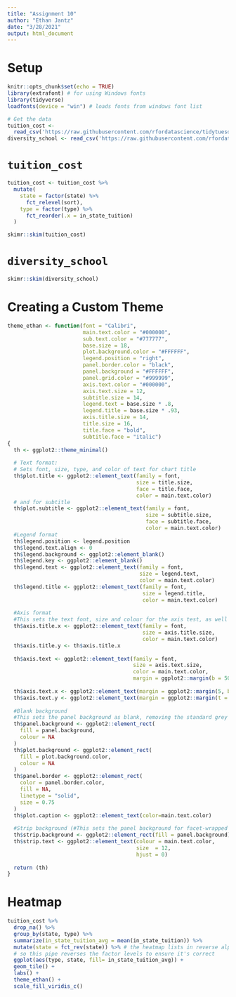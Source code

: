 ```yaml
---
title: "Assignment 10"
author: "Ethan Jantz"
date: "3/28/2021"
output: html_document
---
```


# Setup

```r
knitr::opts_chunk$set(echo = TRUE)
library(extrafont) # for using Windows fonts
library(tidyverse)
loadfonts(device = "win") # loads fonts from windows font list

# Get the data
tuition_cost <- 
  read_csv('https://raw.githubusercontent.com/rfordatascience/tidytuesday/master/data/2020/2020-03-10/tuition_cost.csv')
diversity_school <- read_csv('https://raw.githubusercontent.com/rfordatascience/tidytuesday/master/data/2020/2020-03-10/diversity_school.csv')
```

# `tuition_cost` 

```r
tuition_cost <- tuition_cost %>%
  mutate(
    state = factor(state) %>%
      fct_relevel(sort),
    type = factor(type) %>%
      fct_reorder(.x = in_state_tuition)
  )

skimr::skim(tuition_cost)
```

# `diversity_school` 

```r
skimr::skim(diversity_school)
```

# Creating a Custom Theme

```r
theme_ethan <- function(font = "Calibri",
                        main.text.color = "#000000",
                        sub.text.color = "#777777",
                        base.size = 18,
                        plot.background.color = "#FFFFFF",
                        legend.position = "right",
                        panel.border.color = "black",
                        panel.background = "#FFFFFF",
                        panel.grid.color = "#999999",
                        axis.text.color = "#000000",
                        axis.text.size = 12,
                        subtitle.size = 14,
                        legend.text = base.size * .8,
                        legend.title = base.size * .93,
                        axis.title.size = 14,
                        title.size = 16,
                        title.face = "bold",
                        subtitle.face = "italic")
{
  th <- ggplot2::theme_minimal()
  
  # Text format:
  # Sets font, size, type, and color of text for chart title
  th$plot.title <- ggplot2::element_text(family = font,
                                         size = title.size,
                                         face = title.face,
                                         color = main.text.color)
  # and for subtitle
  th$plot.subtitle <- ggplot2::element_text(family = font,
                                            size = subtitle.size,
                                            face = subtitle.face,
                                            color = main.text.color)
  #Legend format
  th$legend.position <- legend.position
  th$legend.text.align <- 0
  th$legend.background <- ggplot2::element_blank()
  th$legend.key <- ggplot2::element_blank()
  th$legend.text <- ggplot2::element_text(family = font,
                                          size = legend.text,
                                          color = main.text.color)
  th$legend.title <- ggplot2::element_text(family = font,
                                           size = legend.title,
                                           color = main.text.color)
  
  #Axis format
  #This sets the text font, size and colour for the axis test, as well as setting the margins and removes lines and ticks. In some cases, axis lines and axis ticks are things we would want to have in the chart - the cookbook shows examples of how to do so.
  th$axis.title.x <- ggplot2::element_text(family = font,
                                           size = axis.title.size,
                                           color = main.text.color)
  th$axis.title.y <- th$axis.title.x
  
  th$axis.text <- ggplot2::element_text(family = font,
                                        size = axis.text.size,
                                        color = main.text.color,
                                        margin = ggplot2::margin(b = 50))
  
  th$axis.text.x <- ggplot2::element_text(margin = ggplot2::margin(5, b = 10))
  th$axis.text.y <- ggplot2::element_text(margin = ggplot2::margin(t = 5, b = 5, l = 10))
  
  #Blank background
  #This sets the panel background as blank, removing the standard grey ggplot background colour from the plot
  th$panel.background <- ggplot2::element_rect(
    fill = panel.background,
    colour = NA
  )
  th$plot.background <- ggplot2::element_rect(
    fill = plot.background.color,
    colour = NA
  )
  th$panel.border <- ggplot2::element_rect(
    color = panel.border.color,
    fill = NA,
    linetype = "solid",
    size = 0.75
  )
  th$plot.caption <- ggplot2::element_text(color=main.text.color)
  
  #Strip background (#This sets the panel background for facet-wrapped plots to white, removing the standard grey ggplot background colour and sets the title size of the facet-wrap title to font size 22)
  th$strip.background <- ggplot2::element_rect(fill = panel.background)
  th$strip.text <- ggplot2::element_text(colour = main.text.color,
                                         size  = 12,
                                         hjust = 0)
  
  return (th)
}
```

# Heatmap

```r
tuition_cost %>%
  drop_na() %>%
  group_by(state, type) %>%
  summarize(in_state_tuition_avg = mean(in_state_tuition)) %>%
  mutate(state = fct_rev(state)) %>% # the heatmap lists in reverse alpha order
  # so this pipe reverses the factor levels to ensure it's correct
  ggplot(aes(type, state, fill= in_state_tuition_avg)) + 
  geom_tile() +
  labs() +
  theme_ethan() +
  scale_fill_viridis_c()
```

